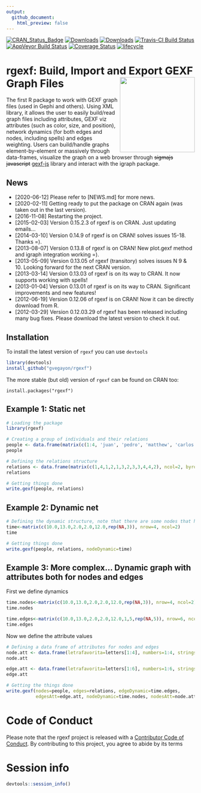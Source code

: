 ```yaml
---
output:
  github_document:
    html_preview: false
---
```


[![CRAN_Status_Badge](http://www.r-pkg.org/badges/version/rgexf)](https://cran.r-project.org/package=rgexf)
[![Downloads](http://cranlogs.r-pkg.org/badges/rgexf?color=brightgreen)](https://cran.r-project.org/package=rgexf)
[![Downloads](https://cranlogs.r-pkg.org/badges/grand-total/rgexf)](https://cran.r-project.org/package=rgexf)
[![Travis-CI Build Status](https://travis-ci.org/gvegayon/rgexf.svg?branch=master)](https://travis-ci.org/gvegayon/rgexf)
[![AppVeyor Build Status](https://ci.appveyor.com/api/projects/status/github/gvegayon/rgexf?branch=master&svg=true)](https://ci.appveyor.com/project/gvegayon/rgexf)
[![Coverage Status](https://img.shields.io/codecov/c/github/gvegayon/rgexf/master.svg)](https://codecov.io/github/gvegayon/rgexf?branch=master)
[![lifecycle](https://img.shields.io/badge/lifecycle-stable-brightgreen.svg)](https://www.tidyverse.org/lifecycle/#stable)

# rgexf: Build, Import and Export GEXF Graph Files <img src="man/figures/logo.svg" align="right" height="200"/>

The first R package to work with GEXF graph files (used in Gephi and others). Using XML library, it allows the user to easily build/read graph files including attributes, GEXF viz attributes (such as color, size, and position), network dynamics (for both edges and nodes, including spells) and edges weighting. Users can build/handle graphs element-by-element or massively through data-frames, visualize the graph on a web browser through ~~sigmajs javascript~~ [gexf-js](https://github.com/raphv/gexf-js) library and interact with the igraph package.

## News ##

- [2020-06-12] Please refer to [NEWS.md] for more news.
- [2020-02-11] Getting ready to put the package on CRAN again (was taken out in the last version).
- [2016-11-08] Restarting the project.
- [2015-02-03] Version 0.15.2.3 of rgexf is on CRAN. Just updating emails...
- [2014-03-10] Version 0.14.9 of rgexf is on CRAN! solves issues 15-18. Thanks =).
- [2013-08-07] Version 0.13.8 of rgexf is on CRAN! New plot.gexf method and igraph
  integration working =).
- [2013-05-09] Version 0.13.05 of rgexf (transitory) solves issues N 9 & 10. Looking
  forward for the next CRAN version.
- [2013-03-14] Version 0.13.03 of rgexf is on its way to CRAN. It now supports
  working with spells!
- [2013-01-04] Version 0.13.01 of rgexf is on its way to CRAN. Significant
  improvements and new features!
- [2012-06-19] Version 0.12.06 of rgexf is on CRAN! Now it can be directly download
  from R.
- [2012-03-29] Version 0.12.03.29 of rgexf has been released including many bug
  fixes. Please download the latest version to check it out.

## Installation

To install the latest version of `rgexf` you can use `devtools`

```r
library(devtools)
install_github("gvegayon/rgexf")
```

The more stable (but old) version of `rgexf` can be found on CRAN too:

```
install.packages("rgexf")
```

## Example 1: Static net ##
```r
# Loading the package
library(rgexf)

# Creating a group of individuals and their relations
people <- data.frame(matrix(c(1:4, 'juan', 'pedro', 'matthew', 'carlos'),ncol=2))
people
```

```r
# Defining the relations structure
relations <- data.frame(matrix(c(1,4,1,2,1,3,2,3,3,4,4,2), ncol=2, byrow=T))
relations
```

```r
# Getting things done
write.gexf(people, relations)
```


## Example 2: Dynamic net ##

```r
# Defining the dynamic structure, note that there are some nodes that have NA at the end.
time<-matrix(c(10.0,13.0,2.0,2.0,12.0,rep(NA,3)), nrow=4, ncol=2)
time
```

```r
# Getting things done
write.gexf(people, relations, nodeDynamic=time)
```



## Example 3: More complex... Dynamic graph with attributes both for nodes and edges##

First we define dynamics

```r
time.nodes<-matrix(c(10.0,13.0,2.0,2.0,12.0,rep(NA,3)), nrow=4, ncol=2)
time.nodes

time.edges<-matrix(c(10.0,13.0,2.0,2.0,12.0,1,5,rep(NA,5)), nrow=6, ncol=2)
time.edges
```

Now we define the attribute values

```r
# Defining a data frame of attributes for nodes and edges
node.att <- data.frame(letrafavorita=letters[1:4], numbers=1:4, stringsAsFactors=F)
node.att

edge.att <- data.frame(letrafavorita=letters[1:6], numbers=1:6, stringsAsFactors=F)
edge.att

# Getting the things done
write.gexf(nodes=people, edges=relations, edgeDynamic=time.edges,
           edgesAtt=edge.att, nodeDynamic=time.nodes, nodesAtt=node.att)
```

# Code of Conduct
  
Please note that the rgexf project is released with a [Contributor Code of Conduct](https://contributor-covenant.org/version/2/0/CODE_OF_CONDUCT.html). By contributing to this project, you agree to abide by its terms


# Session info

```r
devtools::session_info()
```
